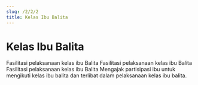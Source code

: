 ```yaml
---
slug: /2/2/2
title: Kelas Ibu Balita
---
```


# Kelas Ibu Balita

<Tabs>
<TabItem value='puskesmas' label='Puskesmas'>
Fasilitasi pelaksanaan kelas ibu Balita
</TabItem>
<TabItem value='pustu' label='Pustu'>
Fasilitasi pelaksanaan kelas ibu Balita
</TabItem>
<TabItem value='posyandu' label='Posyandu'>
Fasilitasi pelaksanaan kelas ibu Balita
</TabItem>
<TabItem value='rumah' label='Kunjungan Rumah'>
Mengajak partisipasi ibu untuk mengikuti kelas ibu balita dan terlibat dalam pelaksanaan kelas ibu balita.
</TabItem>
</Tabs>
